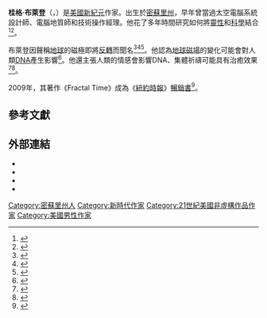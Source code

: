 {{noteTA
| T = zh-cn:格雷格·布雷登; zh-tw:桂格·布萊登;|zh-cn:格雷格; zh-tw:桂格;|zh-cn:布雷登; zh-tw:布萊登;
}}
{{Infobox writer|姓名=桂格·布萊登|圖像=|圖像大小=|出生={{Birth date and age|1954|6|28}}|出生地點={{美國}}[[密蘇里州|密蘇里州]]|語言=|國籍=|職業=作家|官方網站={{URL|www.greggbraden.com}}}}
'''桂格·布萊登'''（{{lang-en|Gregg Braden}}，{{bd|1954年|6月28日||}}）是[[美國|美國]][[新紀元運動|新紀元]]作家。出生於[[密蘇里州|密蘇里州]]，早年曾當過太空電腦系統設計師、電腦地質師和技術操作經理。他花了多年時間研究如何將[[靈性|靈性]]和[[科學|科學]]結合<ref>{{Cite web|title=Gregg Braden: "La ciencia está secuestrada por las empresas, los políticos y las religiones"|url=https://www.lavanguardia.com/vida/20150522/54431790127/entrevsita-gregg-braden-ciencia.html|accessdate=2021-01-14|date=2015-05-21|work=La Vanguardia|language=es|archive-date=2020-11-29|archive-url=https://web.archive.org/web/20201129174053/https://www.lavanguardia.com/vida/20150522/54431790127/entrevsita-gregg-braden-ciencia.html|dead-url=no}}</ref><ref>{{Cite web|title=Gregg Braden: "La mayor crisis a la que nos enfrentamos es la del pensamiento"|url=https://www.elmundo.es/vida-sana/mente/2017/05/11/5900c13b22601d126f8b45d0.html|accessdate=2021-01-14|date=2017-05-11|work=ELMUNDO|language=es|archive-date=2019-08-08|archive-url=https://web.archive.org/web/20190808211222/https://www.elmundo.es/vida-sana/mente/2017/05/11/5900c13b22601d126f8b45d0.html|dead-url=no}}</ref>。

布萊登因聲稱[[地球|地球]]的磁極即將[[地磁逆轉|反轉]]而聞名<ref> {{cite book|last=Aveni|first=Anthony|year=2009|title=''The End of Time: The Maya Mystery of 2012''|publisher=University Press of Colorado|location=Boulder, Colorado|isbn=978-0-87081-961-2|url=https://archive.org/details/endoftimemayamys00aven}}</ref><ref>{{cite book|last=Stray|first=Geoff|title=''Beyond 2012: Catastrophe Or Awakening?: A Complete Guide to End-of-Time Predictions''|url=https://archive.org/details/beyond2012catast0000stra|publisher=Inner Traditions / Bear & Co|year=2009}}</ref><ref>{{cite book|last=Greer|first=John Michael|title=''Apocalypse Not: Everything You Know About 2012, Nostradamus and the Rapture Is Wrong''|url=https://archive.org/details/apocalypsenothis0000gree|publisher=Viva Editions<!-- [[Cleis_Press|Cleis Press]] -->|year=2011|isbn=978-1-93674-000-0}}</ref>。他認為[[地球磁場|地球磁場]]的變化可能會對人類[[DNA|DNA]]產生影響<ref>{{cite book|last=Peirce|first=Penney|title=''Frequency: The Power of Personal Vibration''|publisher=Simon & Schuster|year=2009}}</ref>。他還主張人類的情感會影響DNA、集體祈禱可能具有治癒效果<ref> {{cite book|last=Johnston|first=Laurance|title=''Alternative Medicine and Spinal Cord Injury''|publisher=Demos Medical Publishing|year=2006|p=145}}</ref><ref>{{cite book|last=Douty|first=Linda|title=''How Can I See the Light When It's So Dark?: Journey to a Thankful Heart''|url=https://www.churchpublishing.org/products/howcaniseethelightwhenitssodark|publisher=Church Publishing, Inc.|year=2007|p=13|isbn=978-0-81922-257-2|access-date=2021-01-14|archive-date=2017-02-18|archive-url=https://web.archive.org/web/20170218124629/https://www.churchpublishing.org/products/howcaniseethelightwhenitssodark|dead-url=no}}</ref>。

2009年，其著作《Fractal Time》成為《[[紐約時報|紐約時報]]》[[紐約時報暢銷書榜|暢銷書]]<ref>{{Cite news|title=Hardcover Advice & Misc. Books - Best Sellers - Books - April 5, 2009|url=https://www.nytimes.com/books/best-sellers/2009/04/05/hardcover-advice/|newspaper=The New York Times|accessdate=2021-01-14|language=en-US|author=|date=2009-04-05|archive-date=2019-03-30|archive-url=https://web.archive.org/web/20190330093958/https://www.nytimes.com/books/best-sellers/2009/04/05/hardcover-advice/|dead-url=no}}</ref>。

== 參考文獻 ==
{{Reflist|2}}

== 外部連結 ==

* {{官方網站|https://www.greggbraden.com/}}
* {{Facebook|GreggBraden}}
* {{Twitter|GreggBraden}}
* {{imdb name|3307666}}

{{Authority control}}

{{DEFAULTSORT:Braden, Gregg}}
[[Category:密蘇里州人|Category:密蘇里州人]]
[[Category:新時代作家|Category:新時代作家]]
[[Category:21世紀美國非虛構作品作家|Category:21世紀美國非虛構作品作家]]
[[Category:美國男性作家|Category:美國男性作家]]